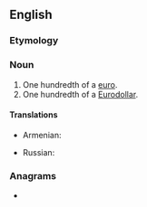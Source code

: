 {{also|eurocent}}
==English==

===Etymology===
{{prefix|Euro|cent|lang=en}}

===Noun===
{{en-noun}}

# One hundredth of a [[euro]].
# One hundredth of a [[Eurodollar]].

====Translations====
{{trans-top|one hundredth of a euro}}
* Armenian: {{t|hy|եվրոցենտ|sc=Armn}}
{{trans-mid}}
* Russian: {{t+|ru|евроце́нт}}
{{trans-bottom}}

===Anagrams===
* {{anagrams|en|cotenure}}